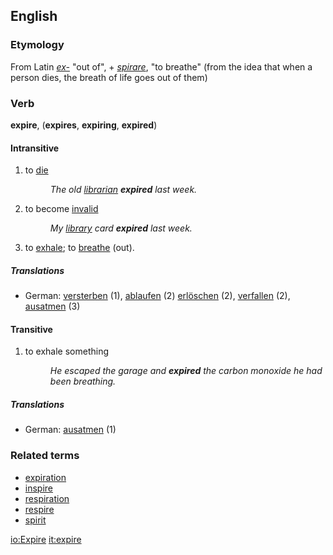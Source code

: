 ==English==
===Etymology===
From Latin ''[[ex-]]'' "out of", + ''[[spirare]]'', "to breathe" (from the idea that when a person dies, the breath of life goes out of them)

===Verb===
'''expire''', ('''expires''', '''expiring''', '''expired''')

====Intransitive====

# to [[die]]
#:''The old [[librarian]] '''expired''' last week.''
# to become [[invalid]]
#:''My [[library]] card '''expired''' last week.''
# to [[exhale]]; to [[breathe]] (out).

=====Translations=====
*German: [[versterben]] (1), [[ablaufen]] (2) [[erlöschen]] (2), [[verfallen]] (2), [[ausatmen]] (3)

====Transitive====
# to exhale something
#:''He escaped the garage and '''expired''' the carbon monoxide he had been breathing.''

=====Translations=====
*German: [[ausatmen]] (1)

===Related terms===
*[[expiration]]
*[[inspire]]
*[[respiration]]
*[[respire]]
*[[spirit]]

[[io:Expire]]
[[it:expire]]